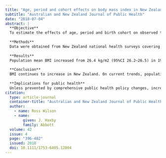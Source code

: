 ```yaml
---
title: "Age, period and cohort effects on body mass index in New Zealand, 1997--2038"
subtitle: "Australian and New Zealand Journal of Public Health"
date: "2018-07-04"
abstract: |
  **Objective**
  To estimate the effects of age, period and birth cohort on observed trends, and to provide short- to medium-term projections of population BMI in New Zealand.
  
  **Methods**
  Data were obtained from New Zealand national health surveys covering the period 1997 to 2015 (n=76,294 individuals). A Hierarchical Age-Period-Cohort (HAPC) model and an Age-Period model with interaction terms were specified for population groups defined by ethnicity and sex. Observed trends were extrapolated to estimate group-specific BMI projections for the period 2015–2038; these were weighted by projected population sizes to calculate population-wide BMI projections.
  
  **Results**
  Population mean BMI increased from 26.4 kg/m2 (95%CI 26.2–26.5) in 1997 to 28.3 kg/m2 (95%CI 28.2–28.5) in 2015. Both models identified substantial, approximately linear, period trends behind this increase, with no significant cohort effects. Mean BMI was projected to reach 30.6 kg/m2 (95%CI 29.4–31.7; HAPC model) to 30.8 kg/m2 (95%CI 30.2–31.4; Age-Period model) by 2038.
  
  **Conclusion**
  BMI continues to increase in New Zealand. On current trends, population mean BMI will exceed 30 kg/m2 – the clinical cut-off for obesity – by the early 2030s.
  
  **Implications for public health**
  Unless prevented by comprehensive public health policy changes, increasing population obesity is likely to result in unfavourable economic and health impacts.
citation: 
  type: article-journal
  container-title: "Australian and New Zealand Journal of Public Health"
  author:
    - name: Ross Wilson
    - name:
        given: J. Haxby
        family: Abbott
  volume: 42
  issue: 4
  page: "396-402"
  issued: 2018
  doi: 10.1111/1753-6405.12804
---
```

